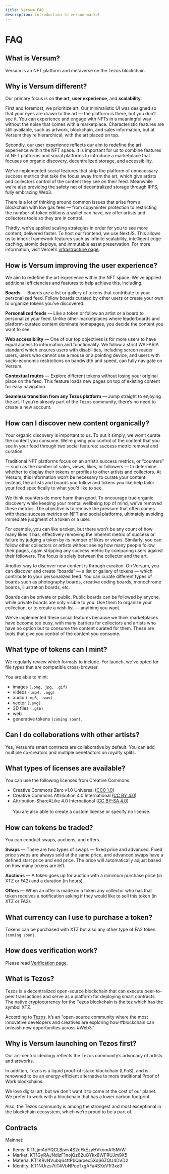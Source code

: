 ```yaml
---
title: Versum FAQ
description: introduction to versum market
---
```


# FAQ

## What is Versum?

Versum is an NFT platform and metaverse on the Tezos blockchain.

## Why is Versum different?

Our primary focus is on **the art**, **user experience**, and **scalability**.

First and foremost, we prioritize art. Our minimalistic UI was designed so that your eyes are drawn to the art — the platform is there, but you don’t see it. You can experience and engage with NFTs in a meaningful way without the noise that comes with a marketplace. Characteristic features are still available, such as artwork, blockchain, and sales information, but at Versum they’re hierarchical, with the art placed on top.

Secondly, our user experience reflects our aim to redefine the art experience within the NFT space. It is important for us to combine features of NFT platforms and social platforms to introduce a marketplace that focuses on organic discovery, decentralized storage, and accessibility.

We’ve implemented social features that strip the platform of unnecessary success metrics that take the focus away from the art, which give artists and collectors control of the content they see on their feed. Meanwhile we’re also providing the safety net of decentralized storage through IPFS, fully embracing Web3.

There is a lot of thinking around common issues that arise from a blockchain with low gas fees — from copyminter protection to restricting the number of token editions a wallet can have, we offer artists and collectors tools so they are in control.

Thirdly, we’ve applied scaling strategies in order for you to see more content, delivered faster. To host our frontend, we use NextJS. This allows us to inherit framework features such as infinite scalability, intelligent edge caching, atomic deploys, and immutable asset preservation. For more information, visit Vercel’s [infrastructure page](https://vercel.com/features/infrastructure).

## How is Versum improving the user experience?

We aim to redefine the art experience within the NFT space. We’ve applied additional efficiencies and features to help achieve this, including:

**Boards** — Boards are a list or gallery of tokens that contribute to your personalized feed. Follow boards curated by other users or create your own to organize tokens you’ve discovered.<br/>

**Personalized feeds** — Like a token or follow an artist or a board to personalize your feed. Unlike other marketplaces where leaderboards and platform-curated content dominate homepages, you decide the content you want to see.<br/>

**Web accessibility** — One of our top objectives is for more users to have equal access to information and functionality. We follow a strict WAI-ARIA standard which ensures users with disabilities, including screen reader users, users who cannot use a mouse or a pointing device, and users with socio-economic restrictions on bandwidth and speed, can fully navigate on Versum.<br/>

**Contextual routes** — Explore different tokens without losing your original place on the feed. This feature loads new pages on top of existing content for easy navigation.<br/>

**Seamless transition from any Tezos platform** — Jump straight to enjoying the art. If you’re already part of the Tezos community, there’s no need to create a new account.<br/>

## How can I discover new content organically?

Your organic discovery is important to us. To put it simply, we won’t curate the content you consume. We’re giving you control of the content that you see in your feed through two social features: success metric removal and curation.

Traditional NFT platforms focus on an artist’s success metrics, or “counters” — such as the number of sales, views, likes, or followers — to determine whether to display their tokens or profiles to other artists and collectors. At Versum, this information won’t be necessary to curate your content. Instead, the artists and boards you follow and tokens you like help tailor your feed specifically to what you’d like to see.

We think counters do more harm than good. To encourage true organic discovery while keeping your mental wellbeing top of mind, we’ve removed these metrics. The objective is to remove the pressure that often comes with these success metrics on NFT and social platforms, ultimately avoiding immediate judgment of a token or a user.

For example, you can like a token, but there won’t be any count of how many likes it has, effectively removing the inherent metric of success or failure by judging a token by its number of likes or views. Similarly, you can follow other collectors or artists without seeing how many people follow their pages, again stripping any success metric by comparing users against their followers. The focus is solely between the collector and the art.

Another way to discover new content is through curation. On Versum, you can discover and create “boards” — a list or gallery of tokens — which contribute to your personalized feed. You can curate different types of boards such as photography boards, creative coding boards, monochrome boards, illustration boards, etc.

Boards can be private or public. Public boards can be followed by anyone, while private boards are only visible to you. Use them to organize your collection, or to create a wish list — anything you want.

We’ve implemented these social features because we think marketplaces have become too busy, with many barriers for collectors and artists who have no option but to consume the content curated for them. These are tools that give you control of the content you consume.

## What type of tokens can I mint?

We regularly review which formats to include. For launch, we've opted for file types that are compatible cross-browser.

You are able to mint:

- images `(.png, jpg, .gif)`
- videos `(.mp4, .ogg)`
- audio `(.mp3, .wav)`
- vector `(.svg)`
- 3D files `(.glb)`
- web
- generative tokens `(coming soon)`.

## Can I do collaborations with other artists?

Yes, Versum’s smart contracts are collaborative by default. You can add multiple co-creators and multiple benefactors on royalty splits.

## What types of licenses are available?

You can use the following licenses from Creative Commons:

- Creative Commons Zero v1.0 Universal ([CC0 1.0](https://creativecommons.org/publicdomain/zero/1.0/))
- Creative Commons Attribution 4.0 International ([CC BY 4.0](https://creativecommons.org/licenses/by/4.0/))
- Attribution-ShareALike 4.0 International ([CC BY-SA 4.0](https://creativecommons.org/licenses/by-sa/4.0/))
  <br />
  <br />
  You are also able to create a custom license or specify no license.

## How can tokens be traded?

You can conduct swaps, auctions, and offers.

**Swaps** — There are two types of swaps — fixed price and advanced. Fixed price swaps are always sold at the same price, and advanced swaps have a defined start price and end price. The price will automatically adjust based on how many tokens are left.<br/>

**Auctions** — A token goes up for auction with a minimum purchase price (in XTZ or FA2) and a duration (in hours).<br/>

**Offers** — When an offer is made on a token any collector who has that token receives a notification asking if they would like to sell this token (in XTZ or FA2).<br/>

## What currency can I use to purchase a token?

Tokens can be purchased with XTZ but also any other type of FA2 token `(coming soon)`.

## How does verification work?

Please read [Verification page](https://docs.versum.xyz/docs/versum/Verification).

## What is Tezos?

Tezos is a decentralized open-source blockchain that can execute peer-to-peer transactions and serve as a platform for deploying smart contracts. The native cryptocurrency for the Tezos blockchain is the tez which has the symbol XTZ.

According to [Tezos](https://twitter.com/tezos/status/1475875210339495945?s=12), it’s an “open-source community where the most innovative developers and creatives are exploring how #blockchain can unleash new opportunities across #Web3.”

## Why is Versum launching on Tezos first?

Our art-centric ideology reflects the Tezos community’s advocacy of artists and artworks.

In addition, Tezos is a liquid proof-of-stake blockchain (LPoS), and is renowned to be an energy-efficient alternative to more traditional Proof of Work blockchains.

We love digital art, but we don’t want it to come at the cost of our planet. We prefer to work with a blockchain that has a lower carbon footprint.

Also, the Tezos community is among the strongest and most exceptional in the blockchain ecosystem, which we’re proud to be a part of.

## Contracts

Mainnet:
- Items: KT1LjmAdYQCLBjwv4S2oFkEzyHVkomAf5MrW
- Market: KT1GyRAJNdizF1nojQz62uGYkx8WFRUJm9X5
- Materia: KT1KRvNVubq64ttPbQarxec5XdS6ZQU4DVD2
- Identity: KT1NUrzs7tiT4VbNPqeTxgAFa4SXeV1f3xe9


